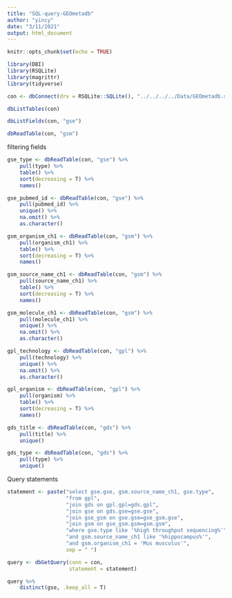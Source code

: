 ```yaml
---
title: "SQL-query-GEOmetadb"
author: "yincy"
date: "3/11/2021"
output: html_document
---
```


```r
knitr::opts_chunk$set(echo = TRUE)
```


```r
library(DBI)
library(RSQLite)
library(magrittr)
library(tidyverse)
```

```r
con <- dbConnect(drv = RSQLite::SQLite(), "../../../../Data/GEOmetadb.sqlite")
```

```r
dbListTables(con)
```

```r
dbListFields(con, "gse")
```

```r
dbReadTable(con, "gsm")
```

filtering fields    
```r
gse_type <- dbReadTable(con, "gse") %>% 
    pull(type) %>% 
    table() %>% 
    sort(decreasing = T) %>% 
    names()

gse_pubmed_id <- dbReadTable(con, "gse") %>% 
    pull(pubmed_id) %>% 
    unique() %>% 
    na.omit() %>% 
    as.character()

gsm_organism_ch1 <- dbReadTable(con, "gsm") %>% 
    pull(organism_ch1) %>% 
    table() %>% 
    sort(decreasing = T) %>% 
    names()

gsm_source_name_ch1 <- dbReadTable(con, "gsm") %>% 
    pull(source_name_ch1) %>% 
    table() %>% 
    sort(decreasing = T) %>% 
    names()

gsm_molecule_ch1 <- dbReadTable(con, "gsm") %>% 
    pull(molecule_ch1) %>% 
    unique() %>% 
    na.omit() %>% 
    as.character()

gpl_technology <- dbReadTable(con, "gpl") %>% 
    pull(technology) %>% 
    unique() %>% 
    na.omit() %>% 
    as.character()

gpl_organism <- dbReadTable(con, "gpl") %>% 
    pull(organism) %>% 
    table() %>% 
    sort(decreasing = T) %>% 
    names()

gds_title <- dbReadTable(con, "gds") %>% 
    pull(title) %>% 
    unique()

gds_type <- dbReadTable(con, "gds") %>% 
    pull(type) %>% 
    unique()
```


Query statements  
```r
statement <- paste("select gse.gse, gsm.source_name_ch1, gse.type", 
                   "from gpl", 
                   "join gds on gpl.gpl=gds.gpl", 
                   "join gse on gds.gse=gse.gse", 
                   "join gse_gsm on gse.gse=gse_gsm.gse",
                   "join gsm on gse_gsm.gsm=gsm.gsm",  
                   "where gse.type like '%high throughput sequencing%'", 
                   "and gsm.source_name_ch1 like '%hippocampus%'", 
                   "and gsm.organism_ch1 = 'Mus musculus'",
                   sep = " ")
```

```r
query <- dbGetQuery(conn = con, 
                    statement = statement)

query %>% 
    distinct(gse, .keep_all = T)
```






